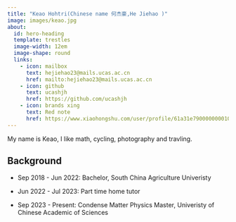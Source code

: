 ```yaml
---
title: "Keao Hohtri(Chinese name 何杰豪,He Jiehao )"
image: images/keao.jpg
about:
  id: hero-heading
  template: trestles
  image-width: 12em
  image-shape: round
  links:
    - icon: mailbox
      text: hejiehao23@mails.ucas.ac.cn
      href: mailto:hejiehao23@mails.ucas.ac.cn
    - icon: github
      text: ucashjh
      href: https://github.com/ucashjh
    - icon: brands xing
      text: Red note
      href: https://www.xiaohongshu.com/user/profile/61a31e790000000010007c40
---
```


::: {#hero-heading}

My name is Keao, I like math, cycling, photography and travling.


## Background

- Sep 2018 - Jun 2022: Bachelor, South China Agriculture Univeristy
 
- Jun 2022 - Jul 2023: Part time home tutor
- Sep 2023 - Present: Condense Matter Physics Master, Univeristy of Chinese Academic of Sciences

:::
